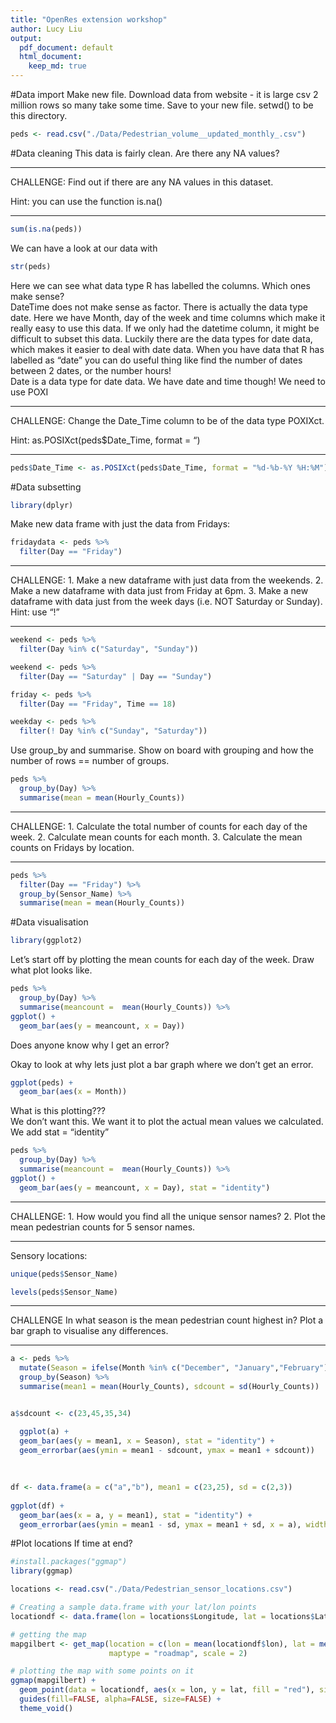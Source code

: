 ```yaml
---
title: "OpenRes extension workshop"
author: Lucy Liu
output:
  pdf_document: default
  html_document: 
    keep_md: true
---
```


#Data import
Make new file. Download data from website - it is large csv 2 million rows so many take some time. Save to your new file. setwd() to be this directory.  

```r
peds <- read.csv("./Data/Pedestrian_volume__updated_monthly_.csv")
```

#Data cleaning
This data is fairly clean. Are there any NA values?

***
CHALLENGE: Find out if there are any NA values in this dataset.

Hint: you can use the function is.na()

***

```r
sum(is.na(peds))
```

We can have a look at our data with
```r
str(peds)
```
 
Here we can see what data type R has labelled the columns. Which ones make sense?  
DateTime does not make sense as factor. There is actually the data type date. Here we have Month, day of the week and time columns which make it really easy to use this data. If we only had the datetime column, it might be difficult to subset this data. Luckily there are the data types for date data, which makes it easier to deal with date data. When you have data that R has labelled as "date" you can do useful thing like find the number of dates between 2 dates, or the number hours!  
Date is a data type for date data. We have date and time though! We need to use POXI

***
CHALLENGE: Change the Date_Time column to be of the data type POXIXct.

Hint: as.POSIXct(peds$Date_Time, format = ")

***

```r
peds$Date_Time <- as.POSIXct(peds$Date_Time, format = "%d-%b-%Y %H:%M")
```

#Data subsetting
```r
library(dplyr)
```

Make new data frame with just the data from Fridays:
```r
fridaydata <- peds %>%
  filter(Day == "Friday")
```

***
CHALLENGE:
1. Make a new dataframe with just data from the weekends.
2. Make a new dataframe with data just from Friday at 6pm.
3. Make a new dataframe with data just from the week days (i.e. NOT Saturday or Sunday). Hint: use "!"

***

```r
weekend <- peds %>%
  filter(Day %in% c("Saturday", "Sunday"))
```

```r
weekend <- peds %>%
  filter(Day == "Saturday" | Day == "Sunday")
```

```r
friday <- peds %>%
  filter(Day == "Friday", Time == 18)
```

```r
weekday <- peds %>%
  filter(! Day %in% c("Sunday", "Saturday"))
```

Use group_by and summarise. Show on board with grouping and how the number of rows == number of groups.
```r
peds %>%
  group_by(Day) %>%
  summarise(mean = mean(Hourly_Counts))
```

***
CHALLENGE:
1. Calculate the total number of counts for each day of the week.
2. Calculate mean counts for each month.
3. Calculate the mean counts on Fridays by location.

***

```r
peds %>% 
  filter(Day == "Friday") %>%
  group_by(Sensor_Name) %>%
  summarise(mean = mean(Hourly_Counts))
```

#Data visualisation
```r
library(ggplot2)
```

Let's start off by plotting the mean counts for each day of the week. Draw what plot looks like.
```r
peds %>%
  group_by(Day) %>%
  summarise(meancount =  mean(Hourly_Counts)) %>%
ggplot() + 
  geom_bar(aes(y = meancount, x = Day))
```
Does anyone know why I get an error?

Okay to look at why lets just plot a bar graph where we don't get an error.
```r
ggplot(peds) +
  geom_bar(aes(x = Month))
```
  
What is this plotting???  
We don't want this. We want it to plot the actual mean values we calculated. We add stat = "identity"
```r
peds %>%
  group_by(Day) %>%
  summarise(meancount =  mean(Hourly_Counts)) %>%
ggplot() + 
  geom_bar(aes(y = meancount, x = Day), stat = "identity")
```

***
CHALLENGE: 
1. How would you find all the unique sensor names?
2. Plot the mean pedestrian counts for 5 sensor names.

***

Sensory locations:
```r
unique(peds$Sensor_Name)
```

```r
levels(peds$Sensor_Name)
```

***
CHALLENGE
In what season is the mean pedestrian count highest in? Plot a bar graph to visualise any differences.

***

```r
a <- peds %>%
  mutate(Season = ifelse(Month %in% c("December", "January","February"), "Summer", ifelse(Month %in% c("March", "April", "May"), "Autumn",                                ifelse(Month %in% c("June", "July", "August"), "Winter", "Spring")))) %>%
  group_by(Season) %>%
  summarise(mean1 = mean(Hourly_Counts), sdcount = sd(Hourly_Counts)) 


a$sdcount <- c(23,45,35,34)

  ggplot(a) + 
  geom_bar(aes(y = mean1, x = Season), stat = "identity") +
  geom_errorbar(aes(ymin = mean1 - sdcount, ymax = mean1 + sdcount))
  
  
  
df <- data.frame(a = c("a","b"), mean1 = c(23,25), sd = c(2,3))  
  
ggplot(df) +
  geom_bar(aes(x = a, y = mean1), stat = "identity") +
  geom_errorbar(aes(ymin = mean1 - sd, ymax = mean1 + sd, x = a), width = .2)

```

#Plot locations
If time at end?
```r
#install.packages("ggmap")
library(ggmap)
```

```r
locations <- read.csv("./Data/Pedestrian_sensor_locations.csv")

# Creating a sample data.frame with your lat/lon points
locationdf <- data.frame(lon = locations$Longitude, lat = locations$Latitude)

# getting the map
mapgilbert <- get_map(location = c(lon = mean(locationdf$lon), lat = mean(locationdf$lat)), zoom = 14,
                      maptype = "roadmap", scale = 2)

# plotting the map with some points on it
ggmap(mapgilbert) +
  geom_point(data = locationdf, aes(x = lon, y = lat, fill = "red"), size = 2, shape = 21) +
  guides(fill=FALSE, alpha=FALSE, size=FALSE) +
  theme_void()
```

